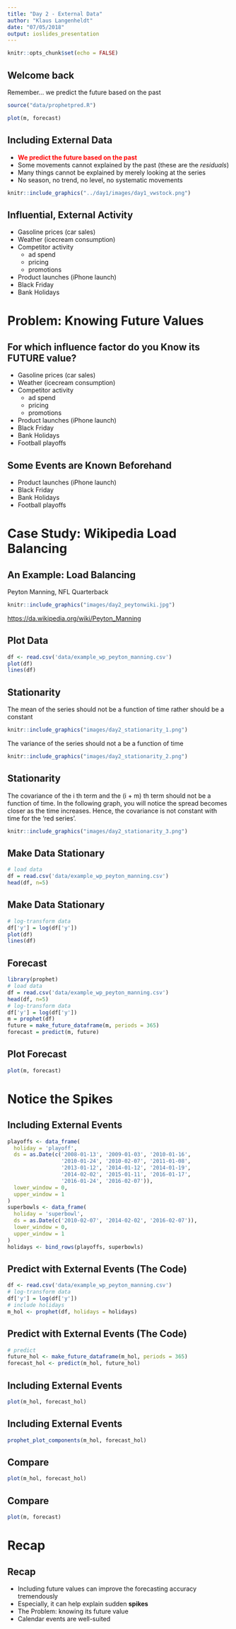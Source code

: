 ```yaml
---
title: "Day 2 - External Data"
author: "Klaus Langenheldt"
date: "07/05/2018"
output: ioslides_presentation
---
```


```r
knitr::opts_chunk$set(echo = FALSE)
```

## Welcome back
Remember... we predict the future based on the past
```r
source("data/prophetpred.R")
```
```r
plot(m, forecast)
```

## Including External Data
- <span style="color:red">**We predict the future based on the past**</span>
- Some movements cannot explained by the past (these are the *residuals*)
- Many things cannot be explained by merely looking at the series
- No season, no trend, no level, no systematic movements

```r
knitr::include_graphics("../day1/images/day1_vwstock.png")
```

## Influential, External Activity
- Gasoline prices (car sales)
- Weather (icecream consumption)
- Competitor activity
    - ad spend
    - pricing
    - promotions
- Product launches (iPhone launch)
- Black Friday
- Bank Holidays

# Problem: Knowing Future Values


## For which influence factor do you Know its **FUTURE** value?
- Gasoline prices (car sales)
- Weather (icecream consumption)
- Competitor activity
    - ad spend
    - pricing
    - promotions
- Product launches (iPhone launch)
- Black Friday
- Bank Holidays
- Football playoffs


## Some Events are Known Beforehand
- Product launches (iPhone launch)
- Black Friday
- Bank Holidays
- Football playoffs


# Case Study: Wikipedia Load Balancing


## An Example: Load Balancing
Peyton Manning, NFL Quarterback

```r
knitr::include_graphics("images/day2_peytonwiki.jpg")
```

<https://da.wikipedia.org/wiki/Peyton_Manning>


## Plot Data
```r
df <- read.csv('data/example_wp_peyton_manning.csv')
plot(df)
lines(df)
```

## Stationarity
The mean of the series should not be a function of time rather should be a constant

```r
knitr::include_graphics("images/day2_stationarity_1.png")
```

The variance of the series should not a be a function of time

```r
knitr::include_graphics("images/day2_stationarity_2.png")
```

## Stationarity

The covariance of the i th term and the (i + m) th term should not be a function of time. In the following graph, you will notice the spread becomes closer as the time increases. Hence, the covariance is not constant with time for the ‘red series’.

```r
knitr::include_graphics("images/day2_stationarity_3.png")
```


## Make Data Stationary
```r
# load data
df = read.csv('data/example_wp_peyton_manning.csv')
head(df, n=5)
```

## Make Data Stationary
```r
# log-transform data
df['y'] = log(df['y'])
plot(df)
lines(df)
```


## Forecast
```r
library(prophet)
# load data
df = read.csv('data/example_wp_peyton_manning.csv')
head(df, n=5)
# log-transform data
df['y'] = log(df['y'])
m = prophet(df)
future = make_future_dataframe(m, periods = 365)
forecast = predict(m, future)
```

## Plot Forecast
```r
plot(m, forecast)
```


# Notice the Spikes

## Including External Events
```r
playoffs <- data_frame(
  holiday = 'playoff',
  ds = as.Date(c('2008-01-13', '2009-01-03', '2010-01-16',
                 '2010-01-24', '2010-02-07', '2011-01-08',
                 '2013-01-12', '2014-01-12', '2014-01-19',
                 '2014-02-02', '2015-01-11', '2016-01-17',
                 '2016-01-24', '2016-02-07')),
  lower_window = 0,
  upper_window = 1
)
superbowls <- data_frame(
  holiday = 'superbowl',
  ds = as.Date(c('2010-02-07', '2014-02-02', '2016-02-07')),
  lower_window = 0,
  upper_window = 1
)
holidays <- bind_rows(playoffs, superbowls)
```

## Predict with External Events (The Code)
```r
df <- read.csv('data/example_wp_peyton_manning.csv')
# log-transform data
df['y'] = log(df['y'])
# include holidays
m_hol <- prophet(df, holidays = holidays)
```


## Predict with External Events (The Code)
```r
# predict
future_hol <- make_future_dataframe(m_hol, periods = 365)
forecast_hol <- predict(m_hol, future_hol)
```

## Including External Events
```r
plot(m_hol, forecast_hol)
```


## Including External Events
```r
prophet_plot_components(m_hol, forecast_hol)
```


## Compare
```r
plot(m_hol, forecast_hol)
```


## Compare
```r
plot(m, forecast)
```


# Recap

## Recap
- Including future values can improve the forecasting accuracy tremendously
- Especially, it can help explain sudden **spikes**
- The Problem: knowing its future value
- Calendar events are well-suited
